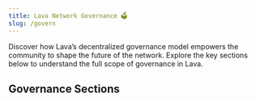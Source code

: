 ```yaml
---
title: Lava Network Governance 🗳️
slug: /govern
---
```



Discover how Lava’s decentralized governance model empowers the community to shape the future of the network. Explore the key sections below to understand the full scope of governance in Lava.

## Governance Sections

[<RoadmapItem
  icon='🏛️'
  title='Governance Overview'
  description='Get a comprehensive look at the governance model of Lava Network, its purpose, and how it drives decentralized decision-making.'
/>](/governance/overview)

[<RoadmapItem
  icon='📑'
  title='Types of Proposals'
  description='Explore the different types of proposals, including text changes, parameter adjustments, software upgrades, and spec proposals.'
/>](/governance/types)

[<RoadmapItem
  icon='⚙️'
  title='Governance Parameters'
  description='Learn about the key parameters guiding governance, such as quorum, voting periods, and deposit requirements.'
/>](/governance/parameters)

[<RoadmapItem
  icon='📝'
  title='How To Submit and Vote on Proposals'
  description='Step-by-step guide on drafting, submitting, and voting on proposals using the Lava Network’s governance tools.'
/>](/governance/submit-proposal)
